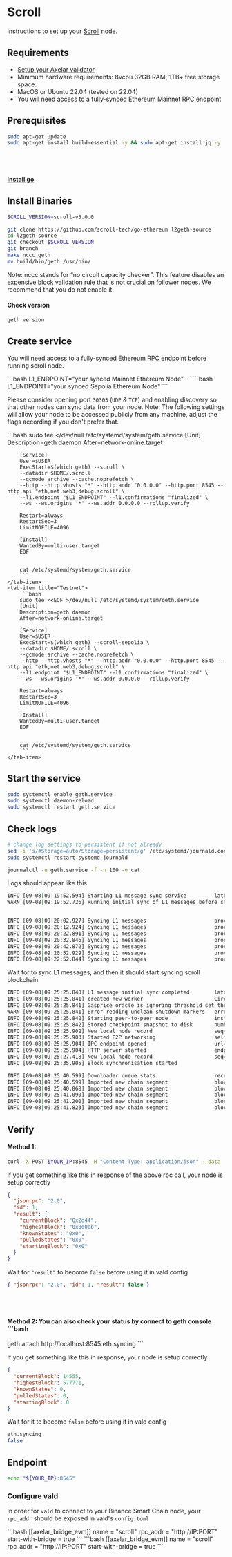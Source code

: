# Scroll


Instructions to set up your [Scroll](https://scroll.io) node.

## Requirements

- [Setup your Axelar validator](/validator/setup/overview/)
- Minimum hardware requirements: 8vcpu 32GB RAM, 1TB+ free storage space.
- MacOS or Ubuntu 22.04 (tested on 22.04)
- You will need access to a fully-synced Ethereum Mainnet RPC endpoint

## Prerequisites

```bash
sudo apt-get update
sudo apt-get install build-essential -y && sudo apt-get install jq -y
```

<br></br>
#### [Install go](https://go.dev/doc/install)

## Install Binaries

```bash
SCROLL_VERSION=scroll-v5.0.0
```

```bash
git clone https://github.com/scroll-tech/go-ethereum l2geth-source
cd l2geth-source
git checkout $SCROLL_VERSION
git branch
make nccc_geth
mv build/bin/geth /usr/bin/
```

<Callout type="info" emoji="ℹ️">
  Note: nccc stands for “no circuit capacity checker”. This feature disables an
  expensive block validation rule that is not crucial on follower nodes. We
  recommend that you do not enable it.
</Callout>

#### Check version

```bash
geth version
```

## Create service

You will need access to a fully-synced Ethereum RPC endpoint before running scroll node.

<tabs>
  <tab-item title="Mainnet">
    ```bash L1_ENDPOINT="your synced Mainnet Ethereum Node" ```
  </tab-item>
  <tab-item title="Testnet">
    ```bash L1_ENDPOINT="your synced Sepolia Ethereum Node" ```
  </tab-item>
</tabs>

Please consider opening port `30303` (`UDP` & `TCP`) and enabling discovery so that other nodes can sync data from your node.
Note: The following settings will allow your node to be accessed publicly from any machine, adjust the flags according if you don't prefer that.

<tabs>
    <tab-item title="Mainnet">
        ```bash
        sudo tee <<EOF >/dev/null /etc/systemd/system/geth.service
        [Unit]
        Description=geth daemon
        After=network-online.target

        [Service]
        User=$USER
        ExecStart=$(which geth) --scroll \
        --datadir $HOME/.scroll
        --gcmode archive --cache.noprefetch \
        --http --http.vhosts "*" --http.addr "0.0.0.0" --http.port 8545 --http.api "eth,net,web3,debug,scroll" \
        --l1.endpoint "$L1_ENDPOINT" --l1.confirmations "finalized" \
        --ws --ws.origins '*' --ws.addr 0.0.0.0 --rollup.verify

        Restart=always
        RestartSec=3
        LimitNOFILE=4096

        [Install]
        WantedBy=multi-user.target
        EOF


        cat /etc/systemd/system/geth.service
        ```
    </tab-item>
    <tab-item title="Testnet">
        ```bash
        sudo tee <<EOF >/dev/null /etc/systemd/system/geth.service
        [Unit]
        Description=geth daemon
        After=network-online.target

        [Service]
        User=$USER
        ExecStart=$(which geth) --scroll-sepolia \
        --datadir $HOME/.scroll \
        --gcmode archive --cache.noprefetch \
        --http --http.vhosts "*" --http.addr "0.0.0.0" --http.port 8545 --http.api "eth,net,web3,debug,scroll" \
        --l1.endpoint "$L1_ENDPOINT" --l1.confirmations "finalized" \
        --ws --ws.origins '*' --ws.addr 0.0.0.0 --rollup.verify

        Restart=always
        RestartSec=3
        LimitNOFILE=4096

        [Install]
        WantedBy=multi-user.target
        EOF


        cat /etc/systemd/system/geth.service
        ```
    </tab-item>

</tabs>

## Start the service

```bash
sudo systemctl enable geth.service
sudo systemctl daemon-reload
sudo systemctl restart geth.service
```

## Check logs

```bash
# change log settings to persistent if not already
sed -i 's/#Storage=auto/Storage=persistent/g' /etc/systemd/journald.conf
sudo systemctl restart systemd-journald

journalctl -u geth.service -f -n 100 -o cat
```

Logs should appear like this

```bash
INFO [09-08|09:19:52.594] Starting L1 message sync service         latestProcessedBlock=4,038,000
WARN [09-08|09:19:52.726] Running initial sync of L1 messages before starting l2geth, this might take a while...


INFO [09-08|09:20:02.927] Syncing L1 messages                      processed=4,046,800 confirmed=4,246,270 collected=29 progress(%)=95.302
INFO [09-08|09:20:12.924] Syncing L1 messages                      processed=4,055,600 confirmed=4,246,270 collected=70 progress(%)=95.510
INFO [09-08|09:20:22.891] Syncing L1 messages                      processed=4,064,400 confirmed=4,246,270 collected=91 progress(%)=95.717
INFO [09-08|09:20:32.846] Syncing L1 messages                      processed=4,074,300 confirmed=4,246,270 collected=104 progress(%)=95.950
INFO [09-08|09:20:42.872] Syncing L1 messages                      processed=4,083,100 confirmed=4,246,270 collected=105 progress(%)=96.157
INFO [09-08|09:20:52.929] Syncing L1 messages                      processed=4,091,900 confirmed=4,246,270 collected=115 progress(%)=96.365
INFO [09-08|09:22:52.844] Syncing L1 messages                      processed=4,153,800 confirmed=4,246,270 collected=324,919 progress(%)=97.822
```

Wait for to sync L1 messages, and then it should start syncing scroll blockchain

```bash
INFO [09-08|09:25:25.840] L1 message initial sync completed        latestProcessedBlock=4,246,270
INFO [09-08|09:25:25.841] created new worker                       CircuitCapacityChecker ID=4,589,695,372,138,917,397
INFO [09-08|09:25:25.841] Gasprice oracle is ignoring threshold set threshold=2
WARN [09-08|09:25:25.841] Error reading unclean shutdown markers   error="leveldb: not found"
INFO [09-08|09:25:25.842] Starting peer-to-peer node               instance=Geth/v4.3.51-sepolia-b0657a7e/linux-amd64/go1.20.2
INFO [09-08|09:25:25.842] Stored checkpoint snapshot to disk       number=0 hash=aa62d1..68592c
INFO [09-08|09:25:25.902] New local node record                    seq=1,694,157,925,901 id=139edc25676eebb7 ip=127.0.0.1 udp=30303 tcp=30303
INFO [09-08|09:25:25.903] Started P2P networking                   self=enode://923ac5fd77cce78a69a20952fa0b40046391838a332308a986041ad2c20c4d20bb9c406594c713bf8f3004b02883857a598557cad2306cba50035b19967558b3@127.0.0.1:30303
INFO [09-08|09:25:25.904] IPC endpoint opened                      url=$HOME/.scroll/geth.ipc
INFO [09-08|09:25:25.904] HTTP server started                      endpoint=[::]:8545 prefix= cors= vhosts=localhost
INFO [09-08|09:25:27.418] New local node record                    seq=1,694,157,925,902 id=139edc25676eebb7 ip=65.108.239.113 udp=30303 tcp=30303
INFO [09-08|09:25:35.905] Block synchronisation started

INFO [09-08|09:25:40.599] Downloader queue stats                   receiptTasks=0 blockTasks=188 itemSize=65.70B throttle=8192
INFO [09-08|09:25:40.599] Imported new chain segment               blocks=1 txs=0 mgas=0.000 elapsed="453.99µs" mgasps=0.000 number=1 hash=d69ae1..807f83 age=1mo2d1h  dirty=0.00B
INFO [09-08|09:25:40.868] Imported new chain segment               blocks=3 txs=21 mgas=19.581 elapsed=79.813ms   mgasps=245.340 number=4 hash=8294c2..bdfb74 age=1mo2d1h  dirty=0.00B
INFO [09-08|09:25:41.090] Imported new chain segment               blocks=11 txs=42 mgas=13.973 elapsed=115.365ms  mgasps=121.115 number=15 hash=ba47c5..c13147 age=1mo2d52m dirty=0.00B
INFO [09-08|09:25:41.200] Imported new chain segment               blocks=22 txs=39 mgas=10.720 elapsed=110.598ms  mgasps=96.926  number=37 hash=afc4e6..d642f3 age=1mo2d36m dirty=0.00B
INFO [09-08|09:25:41.823] Imported new chain segment               blocks=233 txs=237 mgas=15.103 elapsed=621.685ms  mgasps=24.293  number=270 hash=8c6dd0..bb850e age=1mo1d23h dirty=0.00B
```

## Verify

#### Method 1:

```bash
curl -X POST $YOUR_IP:8545 -H "Content-Type: application/json" --data '{"jsonrpc":"2.0","method":"eth_syncing","params":[],"id":1}' | jq
```

If you get something like this in response of the above rpc call, your node is setup correctly

```json
{
  "jsonrpc": "2.0",
  "id": 1,
  "result": {
    "currentBlock": "0x2d44",
    "highestBlock": "0x8d0eb",
    "knownStates": "0x0",
    "pulledStates": "0x0",
    "startingBlock": "0x0"
  }
}
```

Wait for `"result"` to become `false` before using it in vald config

```json
{ "jsonrpc": "2.0", "id": 1, "result": false }
```

<br></br>
#### Method 2: You can also check your status by connect to geth console ```bash
geth attach http://localhost:8545 eth.syncing ```

If you get something like this in response, your node is setup correctly

```json
{
  "currentBlock": 14555,
  "highestBlock": 577771,
  "knownStates": 0,
  "pulledStates": 0,
  "startingBlock": 0
}
```

Wait for it to become `false` before using it in vald config

```bash
eth.syncing
false
```

## Endpoint

```bash
echo "${YOUR_IP}:8545"
```

### Configure vald

In order for `vald` to connect to your Binance Smart Chain node, your `rpc_addr` should be exposed in
vald's `config.toml`

<tabs>
  <tab-item title="Mainnet">
    ```bash [[axelar_bridge_evm]] name = "scroll" rpc_addr = "http://IP:PORT"
    start-with-bridge = true 
```
  </tab-item>
  <tab-item title="Testnet">
    ```bash [[axelar_bridge_evm]] name = "scroll" rpc_addr = "http://IP:PORT"
    start-with-bridge = true 
```
  </tab-item>
</tabs>
